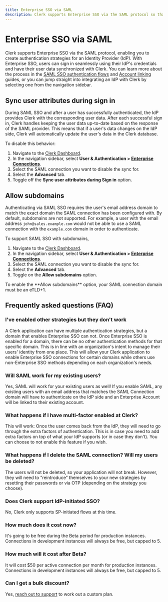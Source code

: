 ```yaml
---
title: Enterprise SSO via SAML
description: Clerk supports Enterprise SSO via the SAML protocol so that you can create authentication strategies for Identity Providers, such as Okta.
---
```


# Enterprise SSO via SAML

Clerk supports Enterprise SSO via the SAML protocol, enabling you to create authentication strategies for an Identity Provider (IdP). With Enterprise SSO, users can sign in seamlessly using their IdP's credentials and have their user data synchronized with Clerk. You can learn more about the process in the [SAML SSO authentication flows](/docs/authentication/saml/authentication-flows) and [Account linking](/docs/authentication/saml/account-linking) guides, or you can jump straight into integrating an IdP with Clerk by selecting one from the navigation sidebar.

## Sync user attributes during sign in

During SAML SSO and after a user has successfully authenticated, the IdP provides Clerk with the corresponding user data. After each successful sign in, Clerk handles keeping the user data up-to-date based on the response of the SAML provider. This means that if a user's data changes on the IdP side, Clerk will automatically update the user's data in the Clerk database.

To disable this behavior:

1. Navigate to the [Clerk Dashboard](https://dashboard.clerk.com).
2. In the navigation sidebar, select **User & Authentication > [Enterprise Connections](https://dashboard.clerk.com/last-active?path=user-authentication/enterprise-connections)**.
3. Select the SAML connection you want to disable the sync for.
4. Select the **Advanced** tab.
5. Toggle off the **Sync user attributes during Sign in** option.

## Allow subdomains

Authenticating via SAML SSO requires the user's email address domain to match the exact domain the SAML connection has been configured with. By default, subdomains are not supported. For example, a user with the email address `john@sales.example.com` would not be able to use a SAML connection with the `example.com` domain in order to authenticate.

To support SAML SSO with subdomains,

1. Navigate to the [Clerk Dashboard](https://dashboard.clerk.com).
2. In the navigation sidebar, select **User & Authentication > [Enterprise Connections](https://dashboard.clerk.com/last-active?path=user-authentication/enterprise-connections)**.
3. Select the SAML connection you want to disable the sync for.
4. Select the **Advanced** tab.
5. Toggle on the **Allow subdomains** option.

<Callout type="info">
  To enable the **Allow subdomains** option, your SAML connection domain must be an eTLD+1.
</Callout>

## Frequently asked questions (FAQ)

### I've enabled other strategies but they don't work

A Clerk application can have multiple authentication strategies, but a domain that enables Enterprise SSO can not. Once Enterprise SSO is enabled for a domain, there can be no other authentication methods for that specific domain. This is in line with an organization's intent to manage their users' identity from one place. This will allow your Clerk application to enable Enterprise SSO connections for certain domains while others use non-Enterprise SSO methods depending on each organization's needs.

### Will SAML work for my existing users?

Yes, SAML will work for your existing users as well! If you enable SAML, any existing users with an email address that matches the SAML Connection domain will have to authenticate on the IdP side and an Enterprise Account will be linked to their existing account.

### What happens if I have multi-factor enabled at Clerk?

This will work: Once the user comes back from the IdP, they will need to go through the extra factors of authentication. This is in case you need to add extra factors on top of what your IdP supports (or in case they don't). You can choose to not enable this feature if you wish.

### What happens if I delete the SAML connection? Will my users be deleted?

The users will not be deleted, so your application will not break. However, they will need to “reintroduce” themselves to your new strategies by resetting their passwords or via OTP (depending on the strategy you choose).

### Does Clerk support IdP-initiated SSO?

No, Clerk only supports SP-initiated flows at this time.

### How much does it cost now?

It's going to be free during the Beta period for production instances. Connections in development instances will always be free, but capped to 5.

### How much will it cost after Beta?

It will cost $50 per active connection per month for production instances. Connections in development instances will always be free, but capped to 5.

### Can I get a bulk discount?

Yes, [reach out to support](https://clerk.com/support) to work out a custom plan.

